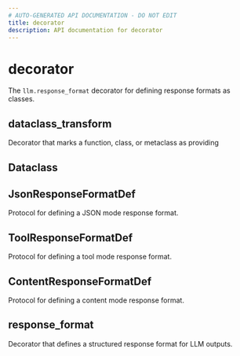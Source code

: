 ```yaml
---
# AUTO-GENERATED API DOCUMENTATION - DO NOT EDIT
title: decorator
description: API documentation for decorator
---
```


# decorator

The `llm.response_format` decorator for defining response formats as classes.

## <ApiType type="Alias" path="response_formatting/decorator/index" symbolName="dataclass_transform" /> dataclass_transform

Decorator that marks a function, class, or metaclass as providing

## <ApiType type="Alias" path="response_formatting/decorator/index" symbolName="Dataclass" /> Dataclass

## <ApiType type="Class" path="response_formatting/decorator/index" symbolName="JsonResponseFormatDef" /> JsonResponseFormatDef

Protocol for defining a JSON mode response format.

## <ApiType type="Class" path="response_formatting/decorator/index" symbolName="ToolResponseFormatDef" /> ToolResponseFormatDef

Protocol for defining a tool mode response format.

## <ApiType type="Class" path="response_formatting/decorator/index" symbolName="ContentResponseFormatDef" /> ContentResponseFormatDef

Protocol for defining a content mode response format.

## <ApiType type="Function" path="response_formatting/decorator/index" symbolName="response_format" /> response_format

Decorator that defines a structured response format for LLM outputs.

